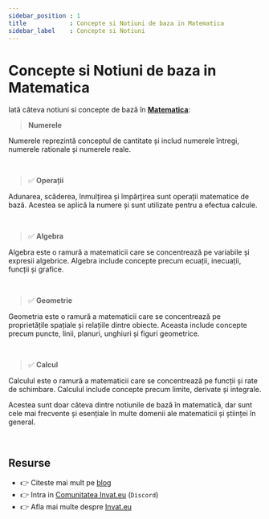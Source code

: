 ```yaml
---
sidebar_position : 1
title            : Concepte si Notiuni de baza in Matematica
sidebar_label    : Concepte si Notiuni
---
```


# Concepte si Notiuni de baza in Matematica

Iată câteva notiuni si concepte de bază în **[Matematica](/matematica)**:

> **Numerele** 

Numerele reprezintă conceptul de cantitate și includ numerele întregi, numerele rationale și numerele reale.

<br />

> ✅ **Operații**

Adunarea, scăderea, înmulțirea și împărțirea sunt operații matematice de bază. Acestea se aplică la numere și sunt utilizate pentru a efectua calcule.

<br />

> ✅ **Algebra**

Algebra este o ramură a matematicii care se concentrează pe variabile și expresii algebrice. Algebra include concepte precum ecuații, inecuații, funcții și grafice.

<br />

> ✅ **Geometrie**

Geometria este o ramură a matematicii care se concentrează pe proprietățile spațiale și relațiile dintre obiecte. Aceasta include concepte precum puncte, linii, planuri, unghiuri și figuri geometrice.

<br />

> ✅ **Calcul**

Calculul este o ramură a matematicii care se concentrează pe funcții și rate de schimbare. Calculul include concepte precum limite, derivate și integrale.

Acestea sunt doar câteva dintre notiunile de bază în matematică, dar sunt cele mai frecvente și esențiale în multe domenii ale matematicii și științei în general.

<br />

## Resurse

- 👉 Citeste mai mult pe [blog](https://www.blog.invat.eu/)
- 👉 Intra in [Comunitatea Invat.eu](https://discord.gg/3qmQKAHKS2) (`Discord`)  
- 👉 Afla mai multe despre [Invat.eu](/) 

